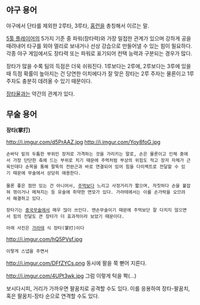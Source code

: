 == 야구 용어 ==

야구에서 단타를 제외한 2루타, 3루타, [[홈런#s-1|홈런]]을 총칭해서 이르는 말. 

[[5툴 플레이어]]의 5가지 기준 중 파워(장타력)와 가장 밀접한 관계가 있으며 강하게 공을 때려내어 타구를 외야 멀리로 보내거나 선상 강습으로 만들어낼 수 있는 힘이 필요하다. 각종 야구 게임에서도 장타력 또는 파워로 표기되어 컨택 능력과 구분되는 경우가 많다.

장타가 많을 수록 팀의 득점은 더욱 쉬워진다. 1루보다는 2루에, 2루보다는 3루에 있을 때 득점 확률이 높아지는 건 당연한 이치에다가 잘 맞은 장타는 2루 주자는 물론이고 1루 주자도 충분히 데려올 수 있기 때문이다.

[[장타율]]과는 약간의 관계가 있다.


== 무술 용어 == 

'''장타(掌打)'''

http://i.imgur.com/d5PrAAZ.jpg
http://i.imgur.com/Yoy8foG.jpg

 손바닥 밑의 두툼한 부위인 장저로 가격하는 것을 가리키는 말로, 손은 물론이고 인체 중에서 가장 단단한 축에 드는 부위로 치기 때문에 주먹처럼 부상의 위험도 적고 장저 자체가 근육인데다 손목을 통해 팔뚝의 전완근과 바로 연결되어 있어 힘을 다이렉트로 전달할 수 있기 때문에 무술에서 상당히 애용한다.
 
 물론 좋은 점만 있는 건 아니어서, [[주먹]]보다 느리고 사정거리가 짧으며, 자칫하다 손을 붙잡혀 꺾이거나 메쳐지는 등 유술에 취약한 면모가 있다. 가라테에서는 이를 손가락을 오므려서 해결하고 있다.

 장타기는 [[중국무술]]에서 매우 많이 쓰인다. 맨손무술이기 때문에 주먹보단 잘 다치지 않으면서 힘의 전달도 큰 장타가 더 효과적이라 보았기 때문이다.

 아래 사진은 [[가라테]] 식 장타(掌打)이다

http://i.imgur.com/hQ5PVsf.jpg
 이렇게 스냅을 주면서

http://i.imgur.com/DFfZYCs.png
동시에 팔을 쭉 뻗어 지른다.

http://i.imgur.com/4UPt3wk.jpg
그럼 이렇게 턱을 똭(...)

보시다시피, 거리가 가까우면 팔꿈치로 공격할 수도 있다. 이를 응용하여 장타-팔꿈치, 혹은 팔꿈치-장타 순으로 연격할 수도 있다.
 
